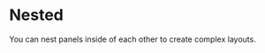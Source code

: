 
# Nested

You can nest panels inside of each other to create complex layouts.

<div className="my-6">  
  <NestedExample />
</div>


<div className="my-6">
  <CodeBlock
    source="../../../examples/NestedExample.tsx"
    allowErrors={true}
    showToolbar={false}
  />
</div>